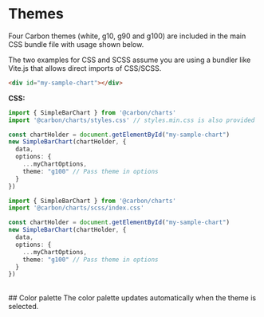 
<Meta title="Docs/Tutorials/Themes" />

# Themes

Four Carbon themes (white, g10, g90 and g100) are included in the main CSS bundle file with usage shown below.

The two examples for CSS and SCSS assume you are using a bundler like Vite.js that allows direct imports of CSS/SCSS.

```html
<div id="my-sample-chart"></div>
```

**CSS:**

```ts
import { SimpleBarChart } from '@carbon/charts'
import '@carbon/charts/styles.css' // styles.min.css is also provided

const chartHolder = document.getElementById("my-sample-chart")
new SimpleBarChart(chartHolder, {
  data,
  options: {
    ...myChartOptions,
    theme: "g100" // Pass theme in options
  }
})
```

```ts
import { SimpleBarChart } from '@carbon/charts'
import '@carbon/charts/scss/index.css'

const chartHolder = document.getElementById("my-sample-chart")
new SimpleBarChart(chartHolder, {
  data,
  options: {
    ...myChartOptions,
    theme: "g100" // Pass theme in options
  }
})
```

<br/>
## Color palette
The color palette updates automatically when the theme is selected.